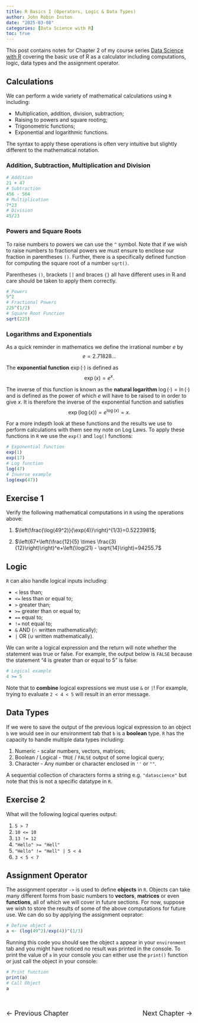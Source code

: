 ```yaml
---
title: R Basics I (Operators, Logic & Data Types)
author: John Robin Inston
date: "2025-03-08"
categories: [Data Science with R]
toc: true
---
```


This post contains notes for Chapter 2 of my course series [Data Science with R](/courses/intro_to_data_science/index.qmd) covering the basic use of R as a calculator including computations, logic, data types and the assignment operator.

## Calculations

We can perform a wide variety of mathematical calculations using `R` including:

- Multiplication, addition, division, subtraction;
- Raising to powers and square rooting;
- Trigonometric functions;
- Exponential and logarithmic functions.

The syntax to apply these operations is often very intuitive but slightly different to the mathematical notation.

### Addition, Subtraction, Multiplication and Division

```r
# Addition
21 + 47 
# Subtraction
456 - 564 
# Multiplication
7*23      
# Division
45/23     
```

### Powers and Square Roots

To raise numbers to powers we can use the `^` symbol.  Note that if we wish to raise numbers to fractional powers we must ensure to enclose our fraction in parentheses `()`.  Further, there is a specifically defined function for computing the square root of a number `sqrt()`.

::: {.callout-important}

Parentheses `()`, brackets `[]` and braces `{}` all have different uses in R and care should be taken to apply them correctly.

:::

```r
# Powers 
9^2
# Fractional Powers
225^(1/2)
# Square Root Function
sqrt(225)
```

### Logarithms and Exponentials

As a quick reminder in mathematics we define the irrational number $e$ by
$$
e = 2.71828...
$$

The **exponential function** $\exp(\cdot)$ is defined as
$$
\exp(x) = e^x.
$$

The inverse of this function is known as the **natural logarithm** $\log(\cdot)=\ln(\cdot)$ and is defined as the power of which $e$ will have to be raised to in order to give $x$.  It is therefore the inverse of the exponential function and satisfies
$$
\exp(\log(x)) = e^{\log(x)} = x.
$$

For a more indepth look at these functions and the results we use to perform calculations with them see my note on Log Laws.  To apply these functions in `R` we use the `exp()` and `log()` functions:

```r
# Exponential function
exp(1)
exp(17)
# Log function
log(47)
# Inverse example
log(exp(47))
```

::: {.callout-tip}

## Exercise 1

Verify the following mathematical computations in `R` using the operations above:

1. $\left(\frac{\log(49^2)}{\exp(4)}\right)^{1/3}=0.5223981$;

2. $\left(67+\left(\frac{12}{5} \times \frac{3}{12}\right)\right)^e+\left(\log(21) - \sqrt{14}\right)=94255.7$

:::

## Logic

`R` can also handle logical inputs including:

- `<` less than;
- `<=` less than or equal to;
- `>` greater than;
- `>=` greater than or equal to;
- `==` equal to;
- `!=` not equal to;
- `&` AND ($\cap$ written mathematically);
- `|` OR ($\cup$ written mathematically).

We can write a logical expression and the return will note whether the statement was true or false.  For example, the output below is `FALSE` because the statement "4 is greater than or equal to 5" is false:

```r
# Logical example
4 >= 5
```

Note that to **combine** logical expressions we must use `&` or `|`!  For example, trying to evaluate `2 < 4 < 5` will result in an error message.

## Data Types

If we were to save the output of the previous logical expression to an object `b` we would see in our environment tab that `b` is a **boolean** type.  `R` has the capacity to handle multiple data types including:

1. Numeric - scalar numbers, vectors, matrices;
2. Boolean / Logical - `TRUE` / `FALSE` output of some logical query;
3. Character - Any number or character enclosed in `''` or `""`.  

A sequential collection of characters forms a string e.g. `"datascience"` but note that this is not a specific datatype in `R`.

::: {.callout-tip}

## Exercise 2

What will the following logical queries output:

1. `5 > 7`
2. `10 <= 10`
3. `13 != 12`
4. `"Hello" >= "Hell"`
5. `"Hello" != "Hell" | 5 < 4`
6. `3 < 5 < 7`

:::


## Assignment Operator

The assignment operator `->` is used to define **objects** in `R`.  Objects can take many different forms from basic numbers to **vectors**, **matrices** or even **functions**, all of which we will cover in future sections.  For now, suppose we wish to store the results of some of the above computations for future use.  We can do so by applying the assignment oeprator:

```r
# Define object a
a <- (log(49^2)/exp(4))^(1/3)
```

Running this code you should see the object `a` appear in your `environment` tab and you might have noticed no result was printed in the console.  To print the value of `a` in your console you can either use the `print()` function or just call the object in your console:

```r
# Print function
print(a)
# Call Object
a
```






<div style="display: flex; justify-content: space-between; padding: 20px 0;">
  <!-- Back Button -->
  <a href="/posts/r_data_science_1/index.qmd" style="text-decoration: none; font-size: 18px;">
    &#8592; Previous Chapter
  </a>
  
  <!-- Forward Button -->
  <a href="/posts/r_data_science_3/index.qmd" style="text-decoration: none; font-size: 18px;">
    Next Chapter &#8594;
  </a>
</div>